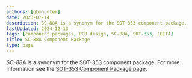 ```yaml
---
authors: [gbmhunter]
date: 2023-07-14
description: SC-88A is a synonym for the SOT-353 component package.
lastUpdated: 2024-12-13
tags: [component packages, PCB design, SC-88A, SOT-353, JEITA]
title: SC-88A Component Package
type: page
---
```


_SC-88A_ is a synonym for the SOT-353 component package. For more information see the [SOT-353 Component Package page](/pcb-design/component-packages/sot-353-component-package/).
